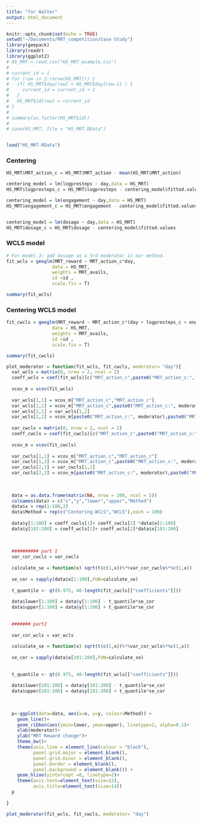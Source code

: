 ```yaml
---
title: "for Walter"
output: html_document
---
```


```r
knitr::opts_chunk$set(echo = TRUE)
setwd("~/Documents/MRT_competition/Case Study")
library(geepack)
library(readr)
library(ggplot2)
# HS_MRT = read.csv("HS_MRT_example.csv")
# 
# current_id = 1
# for (row in 2:(nrow(HS_MRT))) {
#   if( HS_MRT$day[row] < HS_MRT$day[row-1] ) {
#     current_id = current_id + 1
#   }
#   HS_MRT$id[row] = current_id
# }
# 
# summary(as.factor(HS_MRT$id))
# 
# save(HS_MRT, file = "HS_MRT.RData")


load("HS_MRT.RData")
```

### Centering

```r
HS_MRT$MRT_action_c = HS_MRT$MRT_action - mean(HS_MRT$MRT_action)

centering_model = lm(logpresteps ~ day,data = HS_MRT)
HS_MRT$logpresteps_c = HS_MRT$logpresteps - centering_model$fitted.values

centering_model = lm(engagement ~ day,data = HS_MRT)
HS_MRT$engagement_c = HS_MRT$engagement - centering_model$fitted.values


centering_model = lm(dosage ~ day,data = HS_MRT)
HS_MRT$dosage_c = HS_MRT$dosage - centering_model$fitted.values
```


### WCLS model

```r
# For model 3: add dosage as a 3rd moderator in our method.
fit_wcls = geeglm(MRT_reward ~ MRT_action_c*day,
                 data = HS_MRT,
                 weights = MRT_avails, 
                 id =id , 
                 scale.fix = T) 

summary(fit_wcls)
```


### Centering WCLS model

```r

fit_cwcls = geeglm(MRT_reward ~ MRT_action_c*(day + logpresteps_c + engagement_c + dosage_c),
                 data = HS_MRT,
                 weights = MRT_avails, 
                 id =id , 
                 scale.fix = T) 

summary(fit_cwcls)
```

```r

plot_moderator = function(fit_wcls, fit_cwcls, moderator= "day"){
  var_wcls = matrix(0, nrow = 2, ncol = 2)
  coeff_wcls = coef(fit_wcls)[c("MRT_action_c",paste0("MRT_action_c:", moderator))]
  
  vcov_m = vcov(fit_wcls)
  
  var_wcls[1,1] = vcov_m["MRT_action_c","MRT_action_c"]
  var_wcls[1,2] = vcov_m["MRT_action_c",paste0("MRT_action_c:", moderator)]
  var_wcls[2,1] = var_wcls[1,2]
  var_wcls[2,2] = vcov_m[paste0("MRT_action_c:", moderator),paste0("MRT_action_c:", moderator)]
  
  var_cwcls = matrix(0, nrow = 2, ncol = 2)
  coeff_cwcls = coef(fit_cwcls)[c("MRT_action_c",paste0("MRT_action_c:", moderator))]
  
  vcov_m = vcov(fit_cwcls)
  
  var_cwcls[1,1] = vcov_m["MRT_action_c","MRT_action_c"]
  var_cwcls[1,2] = vcov_m["MRT_action_c",paste0("MRT_action_c:", moderator)]
  var_cwcls[2,1] = var_cwcls[1,2]
  var_cwcls[2,2] = vcov_m[paste0("MRT_action_c:", moderator),paste0("MRT_action_c:", moderator)]
  
  
  
  data = as.data.frame(matrix(NA, nrow = 200, ncol = 5))
  colnames(data) = c("x","y","lower","upper","Method")
  data$x = rep(1:100,2)
  data$Method = rep(c("Centering-WCLS","WCLS"),each = 100)
  
  data$y[1:100] = coeff_cwcls[1]+ coeff_cwcls[2] *data$x[1:100] 
  data$y[101:200] = coeff_wcls[1]+ coeff_wcls[2]*data$x[101:200]
  
  
  
  ########## part 1
  var_cor_cwcls = var_cwcls
  
  calculate_se = function(x) sqrt(t(c(1,x))%*%var_cor_cwcls%*%c(1,x))
  
  se_cor = sapply(data$x[1:100],FUN=calculate_se)
  
  t_quantile <- qt(0.975, 40-length(fit_cwcls[["coefficients"]]))
  
  data$lower[1:100] = data$y[1:100] - t_quantile*se_cor
  data$upper[1:100] = data$y[1:100] + t_quantile*se_cor
  
  
  ####### part2
  
  var_cor_wcls = var_wcls
  
  calculate_se = function(x) sqrt(t(c(1,x))%*%var_cor_wcls%*%c(1,x))
  
  se_cor = sapply(data$x[101:200],FUN=calculate_se)
  
  
  t_quantile <- qt(0.975, 40-length(fit_wcls[["coefficients"]]))
  
  data$lower[101:200] = data$y[101:200] - t_quantile*se_cor
  data$upper[101:200] = data$y[101:200] + t_quantile*se_cor
  
  
  
  p<-ggplot(data=data, aes(x=x, y=y, colour=Method)) + 
    geom_line()+
    geom_ribbon(aes(ymin=lower, ymax=upper), linetype=2, alpha=0.1)+
    xlab(moderator)+
    ylab("MRT Reward change")+
    theme_bw()+
    theme(axis.line = element_line(colour = "black"),
          panel.grid.major = element_blank(),
          panel.grid.minor = element_blank(),
          panel.border = element_blank(),
          panel.background = element_blank()) +
    geom_hline(yintercept =0, linetype=2)+
    theme(axis.text=element_text(size=12),
          axis.title=element_text(size=14))
  p
  
}

plot_moderator(fit_wcls, fit_cwcls, moderator= "day")
```

